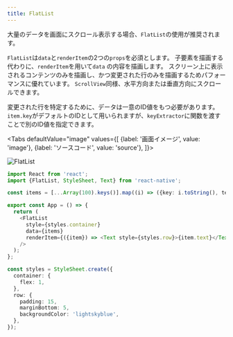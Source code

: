 ```yaml
---
title: FlatList
---
```



大量のデータを画面にスクロール表示する場合、`FlatList`の使用が推奨されます。

`FlatList`は`data`と`renderItem`の2つの`props`を必須とします。
子要素を描画する代わりに、`renderItem`を用いて`data` の内容を描画します。
スクリーン上に表示されるコンテンツのみを描画し、かつ変更された行のみを描画するためパフォーマンスに優れています。
`ScrollView`同様、水平方向または垂直方向にスクロールできます。

変更された行を特定するために、データは一意のID値をもつ必要があります。
`item.key`がデフォルトのIDとして用いられますが、`keyExtractor`に関数を渡すことで別のID値を指定できます。

<!-- textlint-disable ja-technical-writing/sentence-length,ja-technical-writing/max-comma,ja-spacing/ja-no-space-around-parentheses,jtf-style/3.3.かっこ類と隣接する文字の間のスペースの有無,ja-technical-writing/ja-no-mixed-period,ja-technical-writing/no-unmatched-pair -->

<Tabs
  defaultValue="image"
  values={[
    {label: '画面イメージ', value: 'image'},
    {label: 'ソースコード', value: 'source'},
  ]}>

<!-- textlint-enable ja-technical-writing/sentence-length,ja-technical-writing/max-comma,ja-spacing/ja-no-space-around-parentheses,jtf-style/3.3.かっこ類と隣接する文字の間のスペースの有無,ja-technical-writing/ja-no-mixed-period,ja-technical-writing/no-unmatched-pair -->

<TabItem value="image">

![FlatList](flat-list.png)

</TabItem>

<TabItem value="source">

```typescript jsx title="/src/App.tsx"
import React from 'react';
import {FlatList, StyleSheet, Text} from 'react-native';

const items = [...Array(100).keys()].map((i) => ({key: i.toString(), text: `item ${i}`}));

export const App = () => {
  return (
    <FlatList
      style={styles.container}
      data={items}
      renderItem={({item}) => <Text style={styles.row}>{item.text}</Text>}
    />
  );
};

const styles = StyleSheet.create({
  container: {
    flex: 1,
  },
  row: {
    padding: 15,
    marginBottom: 5,
    backgroundColor: 'lightskyblue',
  },
});
```

</TabItem>
</Tabs>
